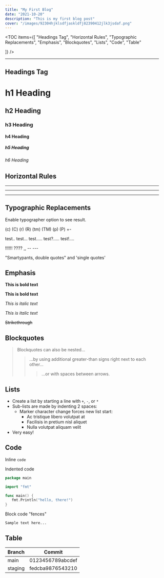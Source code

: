 ```yaml
---
title: "My First Blog"
date: "2021-10-20"
description: "This is my first blog post"
cover: "/images/92304hjklsdfjaskldfj82390412jlk3jsdaf.png"
---
```


<TOC 
   items={[
         "Headings Tag", 
         "Horizontal Rules", 
         "Typographic Replacements",
         "Emphasis", "Blockquotes",
         "Lists", "Code", "Table"

   ]} />

<hr />

## Headings Tag

# h1 Heading

## h2 Heading

### h3 Heading

#### h4 Heading

##### h5 Heading

###### h6 Heading

## Horizontal Rules

---

---

---

## Typographic Replacements

Enable typographer option to see result.

(c) (C) (r) (R) (tm) (TM) (p) (P) +-

test.. test... test..... test?..... test!....

!!!!!! ???? ,, -- ---

"Smartypants, double quotes" and 'single quotes'

## Emphasis

**This is bold text**

**This is bold text**

_This is italic text_

_This is italic text_

~~Strikethrough~~

## Blockquotes

> Blockquotes can also be nested...
>
> > ...by using additional greater-than signs right next to each other...
> >
> > > ...or with spaces between arrows.

## Lists

-  Create a list by starting a line with `+`, `-`, or `*`
-  Sub-lists are made by indenting 2 spaces:
   -  Marker character change forces new list start:
      -  Ac tristique libero volutpat at
      *  Facilisis in pretium nisl aliquet
      -  Nulla volutpat aliquam velit
-  Very easy!

## Code

Inline `code`

Indented code
```go
package main

import "fmt"

func main() {
   fmt.Println("hello, there!")
}

```

Block code "fences"

```bash
Sample text here...
```

## Table

| Branch  | Commit           |
| ------- | ---------------- |
| main    | 0123456789abcdef |
| staging | fedcba9876543210 |
